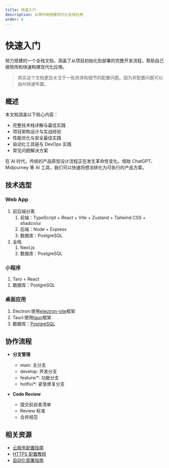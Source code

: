 ```yaml
---
title: 快速入门
description: 从零开始搭建现代化全栈应用
order: 0
---
```


# 快速入门

<Callout type="success">
努力搭建的一个全栈文档，涵盖了从项目初始化到部署的完整开发流程，帮助自己做矩阵和快速构建现代化应用。
</Callout>

> 其实这个文档更加关注于一些具体和细节的配置问题。因为非配置问题可以由AI快速布置。

## 概述

本文档涵盖以下核心内容：

- 完整技术栈详解与最佳实践
- 项目架构设计与实战经验
- 性能优化与安全最佳实践
- 自动化工具链与 DevOps 实践
- 常见问题解决方案

<Callout type="info">
在 AI 时代，传统的产品原型设计流程正在发生革命性变化。借助 ChatGPT、Midjourney 等 AI 工具，我们可以快速将想法转化为可执行的产品方案。
</Callout>


## 技术选型

### Web App

1. 前后端分离
	1. 前端：TypeScript + React + Vite + Zustand + Tailwind CSS + shadcn/ui	
	2. 后端：Node + Express
	3. 数据库：PostgreSQL
2. 全栈
	1. Next.js
	2. 数据库：PostgreSQL

### 小程序

1. Taro + React
2. 数据库：PostgreSQL

### 桌面应用

1. Electron:使用[electron-vite](https://cn.electron-vite.org/guide/)框架
2. Tauri:使用[tauri](https://tauri.app/v1/guides/getting-started/setup/vite)框架
3. 数据库：[PostgreSQL](https://neon.tech/postgresql/postgresql-getting-started)



## 协作流程

- **分支管理**
  - main: 主分支
  - develop: 开发分支
  - feature/*: 功能分支
  - hotfix/*: 紧急修复分支

- **Code Review**
  - 提交前自查清单
  - Review 标准
  - 合并规范







## 相关资源

- [云服务配置指南](./cloud-services)
- [HTTPS 配置教程](./https-setup)
- [自动化部署指南](./deployment)